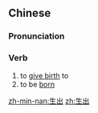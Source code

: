 ==Chinese==
{{zh-forms}}

===Pronunciation===
{{zh-pron
|m=shēngchū
|c=saang1 ceot1
|mn=seⁿ-chhut/siⁿ-chhut
|cat=v
}}

===Verb===
{{zh-verb}}

# to [[give birth]] to
# to be [[born]]

[[zh-min-nan:生出]]
[[zh:生出]]
